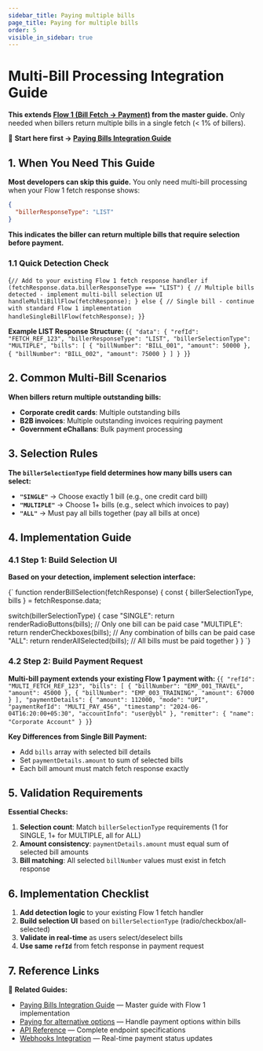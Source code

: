 ```yaml
---
sidebar_title: Paying multiple bills
page_title: Paying for multiple bills
order: 5
visible_in_sidebar: true
---
```


# Multi-Bill Processing Integration Guide

**This extends <a href="/api-integration/paying-bills/quickstart#3-flow-1-bill-fetch--payment" target="_blank">Flow 1 (Bill Fetch → Payment)</a> from the master guide.** Only needed when billers return multiple bills in a single fetch (< 1% of billers).

📖 **Start here first → <a href="/payments/billpay/api-integration/paying-bills/quickstart" target="_blank">Paying Bills Integration Guide</a>**

## 1. When You Need This Guide

**Most developers can skip this guide.** You only need multi-bill processing when your Flow 1 fetch response shows:

```json
{
  "billerResponseType": "LIST"
}
```

**This indicates the biller can return multiple bills that require selection before payment.**

### 1.1 Quick Detection Check

<CodeBlockWithCopy language="javascript">{`
// Add to your existing Flow 1 fetch response handler
if (fetchResponse.data.billerResponseType === "LIST") {
  // Multiple bills detected - implement multi-bill selection UI
  handleMultiBillFlow(fetchResponse);
} else {
  // Single bill - continue with standard Flow 1 implementation
  handleSingleBillFlow(fetchResponse);
}
`}</CodeBlockWithCopy>

**Example LIST Response Structure:**
<CodeBlockWithCopy language="json">{`
{
  "data": {
    "refId": "FETCH_REF_123",
    "billerResponseType": "LIST",
    "billerSelectionType": "MULTIPLE",
    "bills": [
      { "billNumber": "BILL_001", "amount": 50000 },
      { "billNumber": "BILL_002", "amount": 75000 }
    ]
  }
}
`}</CodeBlockWithCopy>

## 2. Common Multi-Bill Scenarios

**When billers return multiple outstanding bills:**
- **Corporate credit cards**: Multiple outstanding bills
- **B2B invoices**: Multiple outstanding invoices requiring payment
- **Government eChallans**: Bulk payment processing

## 3. Selection Rules

**The `billerSelectionType` field determines how many bills users can select:**

- **`"SINGLE"`** → Choose exactly 1 bill (e.g., one credit card bill)
- **`"MULTIPLE"`** → Choose 1+ bills (e.g., select which invoices to pay)
- **`"ALL"`** → Must pay all bills together (pay all bills at once)

## 4. Implementation Guide

### 4.1 Step 1: Build Selection UI

**Based on your detection, implement selection interface:**

<CodeBlockWithCopy language="javascript">{`
function renderBillSelection(fetchResponse) {
  const { billerSelectionType, bills } = fetchResponse.data;
  
  switch(billerSelectionType) {
    case "SINGLE":
      return renderRadioButtons(bills);  // Only one bill can be paid
    case "MULTIPLE": 
      return renderCheckboxes(bills);    // Any combination of bills can be paid
    case "ALL":
      return renderAllSelected(bills);   // All bills must be paid together
  }
}
`}</CodeBlockWithCopy>

### 4.2 Step 2: Build Payment Request

**Multi-bill payment extends your existing Flow 1 payment with:**
<CodeBlockWithCopy language="json">{`
{
  "refId": "MULTI_FETCH_REF_123",
  "bills": [
    { "billNumber": "EMP_001_TRAVEL", "amount": 45000 },
    { "billNumber": "EMP_003_TRAINING", "amount": 67000 }
  ],
  "paymentDetails": {
    "amount": 112000,
    "mode": "UPI",
    "paymentRefId": "MULTI_PAY_456",
    "timestamp": "2024-06-04T16:20:00+05:30",
    "accountInfo": "user@ybl"
  },
  "remitter": { "name": "Corporate Account" }
}
`}</CodeBlockWithCopy>

**Key Differences from Single Bill Payment:**
- Add `bills` array with selected bill details  
- Set `paymentDetails.amount` to sum of selected bills
- Each bill amount must match fetch response exactly

## 5. Validation Requirements

**Essential Checks:**
1. **Selection count**: Match `billerSelectionType` requirements (1 for SINGLE, 1+ for MULTIPLE, all for ALL)
2. **Amount consistency**: `paymentDetails.amount` must equal sum of selected bill amounts  
3. **Bill matching**: All selected `billNumber` values must exist in fetch response

## 6. Implementation Checklist

1. **Add detection logic** to your existing Flow 1 fetch handler
2. **Build selection UI** based on `billerSelectionType` (radio/checkbox/all-selected)
3. **Validate in real-time** as users select/deselect bills
4. **Use same `refId`** from fetch response in payment request

## 7. Reference Links

📖 **Related Guides:**
- <a href="/payments/billpay/api-integration/paying-bills/quickstart" target="_blank">Paying Bills Integration Guide</a> — Master guide with Flow 1 implementation
- <a href="/payments/billpay/api-integration/paying-bills/bill-payment-options" target="_blank">Paying for alternative options</a> — Handle payment options within bills
- <a href="/payments/billpay/api-integration/api-reference" target="_blank">API Reference</a> — Complete endpoint specifications
- <a href="/payments/billpay/api-integration/webhooks" target="_blank">Webhooks Integration</a> — Real-time payment status updates

<WasPageHelpful />
